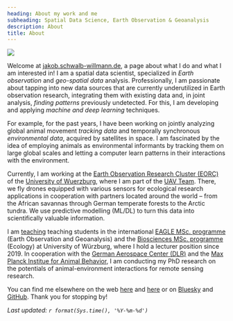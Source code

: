 ```yaml
---
heading: About my work and me
subheading: Spatial Data Science, Earth Observation & Geoanalysis
description: About
title: About
---
```

<img class="profile" src="/img/avatar.jpg"> 

Welcome at [jakob.schwalb-willmann.de](https://jakob.schwalb-willmann.de), a page about what I do and what I am interested in! I am a spatial data scientist, specialized in *Earth observation* and *geo-spatial data* analysis. Professionally, I am passionate about tapping into new data sources that are currently underutilized in Earth observation research, integrating them with existing data and, in joint analysis, *finding patterns* previously undetected. For this, I am developing and applying *machine and deep learning* techniques.

For example, for the past years, I have been working on jointly analyzing global animal movement *tracking data* and temporally synchronous *environmental data*, acquired by satellites in space. I am fascinated by the idea of employing animals as environmental informants by tracking them on large global scales and letting a computer learn patterns in their interactions with the environment.

Currently, I am working at the [Earth Observation Research Cluster (EORC)](https://www.geographie.uni-wuerzburg.de/erdbeobachtung/) of the [University of Wuerzburg](https://www.uni-wuerzburg.de/en/home/), where I am part of the [UAV Team](http://uas.remote-sensing.org/). There, we fly drones equipped with various sensors for ecological research applications in cooperation with partners located around the world – from the African savannas through German temperate forests to the Arctic tundra. We use predictive modelling (ML/DL) to turn this data into scientifically valuable information. 

I am [teaching](/talks) teaching students in the international [EAGLE MSc. programme](http://eagle-science.org/) (Earth Observation and Geoanalysis) and the [Biosciences MSc. programme](https://www.biologie.uni-wuerzburg.de/masterbiosciences/) (Ecology) at University of Würzburg, where I hold a lecturer position since 2019. In cooperation with the [German Aerospace Center (DLR)](https://www.dlr.de/eoc/en/desktopdefault.aspx/tabid-5227/) and the [Max Planck Institue for Animal Behavior](https://www.ab.mpg.de/), I am conducting my PhD research on the potentials of animal-environment interactions for remote sensing research.

You can find me elsewhere on the web [here](https://www.geographie.uni-wuerzburg.de/en/earthobservation/staff/schwalb-willmann-jakob-msc/) and [here](http://eagle-science.org/schwalb-willmann/) or on [Bluesky](https://bsky.app/profile/schwalb-willmann.de) and [GitHub](https://github.com/16eagle). Thank you for stopping by!

*Last updated: `r format(Sys.time(), '%Y-%m-%d')`*